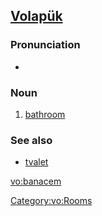 ==[[Volapük]]==

===Pronunciation===
* {{IPA|/ba.naˈtʃem/}}

===Noun===
{{infl|vo|noun}}

# [[bathroom]] {{gloss|containing a bathtub}}

===See also===
* [[tvalet]]

[[Category:vo:Rooms]]

[[vo:banacem]]